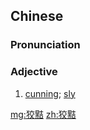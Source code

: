 ==Chinese==
{{zh-forms}}

===Pronunciation===
{{zh-pron
|m=jiǎoxiá
|c=gaau2 hat6
|cat=a
}}

===Adjective===
{{zh-adj}}

# {{lb|zh|literary}} [[cunning]]; [[sly]]

[[mg:狡黠]]
[[zh:狡黠]]